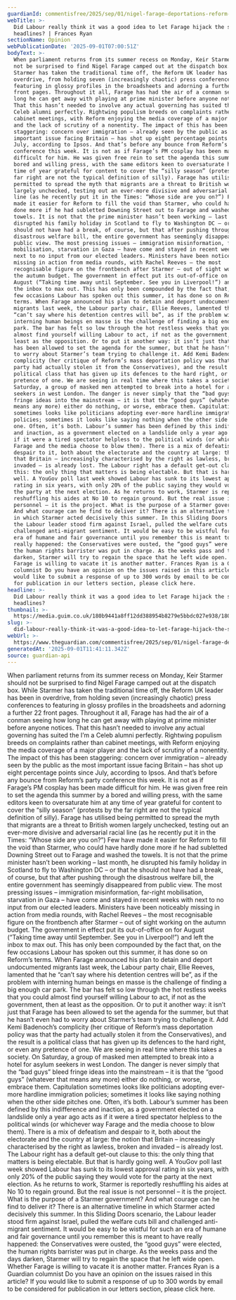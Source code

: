 ```yaml
---
guardianId: commentisfree/2025/sep/01/nigel-farage-deportations-reform-labour-keir-starmer
webTitle: >-
  Did Labour really think it was a good idea to let Farage hijack the summer
  headlines? | Frances Ryan
sectionName: Opinion
webPublicationDate: '2025-09-01T07:00:51Z'
bodyText: >-
  When parliament returns from its summer recess on Monday, Keir Starmer should
  not be surprised to find Nigel Farage camped out at the dispatch box. While
  Starmer has taken the traditional time off, the Reform UK leader has been in
  overdrive, from holding seven (increasingly chaotic) press conferences to
  featuring in glossy profiles in the broadsheets and adorning a further 22
  front pages. Throughout it all, Farage has had the air of a conman seeing how
  long he can get away with playing at prime minister before anyone notices.
  That this hasn’t needed to involve any actual governing has suited the I’m a
  Celeb alumni perfectly. Rightwing populism breeds on complaints rather than
  cabinet meetings, with Reform enjoying the media coverage of a major player
  and the lack of scrutiny of a nonentity. The impact of this has been
  staggering: concern over immigration – already seen by the public as the most
  important issue facing Britain – has shot up eight percentage points since
  July, according to Ipsos. And that’s before any bounce from Reform’s party
  conference this week. It is not as if Farage’s PM cosplay has been made
  difficult for him. He was given free rein to set the agenda this summer by a
  bored and willing press, with the same editors keen to oversaturate him at any
  time of year grateful for content to cover the “silly season” (protests by the
  far right are not the typical definition of silly). Farage has utilised being
  permitted to spread the myth that migrants are a threat to British women
  largely unchecked, testing out an ever-more divisive and adversarial racial
  line (as he recently put it in the Times: “Whose side are you on?”) Few have
  made it easier for Reform to fill the void than Starmer, who could have hardly
  done more if he had subletted Downing Street out to Farage and washed the
  towels. It is not that the prime minister hasn’t been working – last month, he
  disrupted his family holiday in Scotland to fly to Washington DC – or that he
  should not have had a break, of course, but that after pushing through the
  disastrous welfare bill, the entire government has seemingly disappeared from
  public view. The most pressing issues – immigration misinformation, far-right
  mobilisation, starvation in Gaza – have come and stayed in recent weeks with
  next to no input from our elected leaders. Ministers have been noticeably
  missing in action from media rounds, with Rachel Reeves – the most
  recognisable figure on the frontbench after Starmer – out of sight working on
  the autumn budget. The government in effect put its out-of-office on for
  August (“Taking time away until September. See you in Liverpool!”) and left
  the inbox to max out. This has only been compounded by the fact that, on the
  few occasions Labour has spoken out this summer, it has done so on Reform’s
  terms. When Farage announced his plan to detain and deport undocumented
  migrants last week, the Labour party chair, Ellie Reeves, lamented that he
  “can’t say where his detention centres will be”, as if the problem with
  interning human beings en masse is the challenge of finding a big enough car
  park. The bar has felt so low through the hot restless weeks that you could
  almost find yourself willing Labour to act, if not as the government, then at
  least as the opposition. Or to put it another way: it isn’t just that Farage
  has been allowed to set the agenda for the summer, but that he hasn’t even had
  to worry about Starmer’s team trying to challenge it. Add Kemi Badenoch’s
  complicity (her critique of Reform’s mass deportation policy was that the
  party had actually stolen it from the Conservatives), and the result is a
  political class that has given up its defences to the hard right, or even any
  pretence of one. We are seeing in real time where this takes a society. On
  Saturday, a group of masked men attempted to break into a hotel for asylum
  seekers in west London. The danger is never simply that the “bad guys” bleed
  fringe ideas into the mainstream – it is that the “good guys” (whatever that
  means any more) either do nothing, or worse, embrace them. Capitulation
  sometimes looks like politicians adopting ever-more hardline immigration
  policies; sometimes it looks like saying nothing when the other side pitches
  one. Often, it’s both. Labour’s summer has been defined by this indifference
  and inaction, as a government elected on a landslide only a year ago acts as
  if it were a tired spectator helpless to the political winds (or whichever way
  Farage and the media choose to blow them). There is a mix of defeatism and
  despair to it, both about the electorate and the country at large: the notion
  that Britain – increasingly characterised by the right as lawless, broken and
  invaded – is already lost. The Labour right has a default get-out clause to
  this: the only thing that matters is being electable. But that is hardly going
  well. A YouGov poll last week showed Labour has sunk to its lowest approval
  rating in six years, with only 20% of the public saying they would vote for
  the party at the next election. As he returns to work, Starmer is reportedly
  reshuffling his aides at No 10 to regain ground. But the real issue is not
  personnel – it is the project. What is the purpose of a Starmer government?
  And what courage can he find to deliver it? There is an alternative timeline
  in which Starmer acted decisively this summer. In this Sliding Doors scenario,
  the Labour leader stood firm against Israel, pulled the welfare cuts bill and
  challenged anti-migrant sentiment. It would be easy to be wistful for such an
  era of humane and fair governance until you remember this is meant to have
  really happened: the Conservatives were ousted, the “good guys” were elected,
  the human rights barrister was put in charge. As the weeks pass and the days
  darken, Starmer will try to regain the space that he left wide open. Whether
  Farage is willing to vacate it is another matter. Frances Ryan is a Guardian
  columnist Do you have an opinion on the issues raised in this article? If you
  would like to submit a response of up to 300 words by email to be considered
  for publication in our letters section, please click here.
headline: >-
  Did Labour really think it was a good idea to let Farage hijack the summer
  headlines?
thumbnail: >-
  https://media.guim.co.uk/180b9441a8ff12dd388954b8279e5bbdc027e938/1800_1488_2784_2227/500.jpg
slug: >-
  did-labour-really-think-it-was-a-good-idea-to-let-farage-hijack-the-summer-headlines-or-frances-ryan
webUrl: >-
  https://www.theguardian.com/commentisfree/2025/sep/01/nigel-farage-deportations-reform-labour-keir-starmer
generatedAt: '2025-09-01T11:41:11.342Z'
source: guardian-api
---
```

When parliament returns from its summer recess on Monday, Keir Starmer should not be surprised to find Nigel Farage camped out at the dispatch box. While Starmer has taken the traditional time off, the Reform UK leader has been in overdrive, from holding seven (increasingly chaotic) press conferences to featuring in glossy profiles in the broadsheets and adorning a further 22 front pages. Throughout it all, Farage has had the air of a conman seeing how long he can get away with playing at prime minister before anyone notices. That this hasn’t needed to involve any actual governing has suited the I’m a Celeb alumni perfectly. Rightwing populism breeds on complaints rather than cabinet meetings, with Reform enjoying the media coverage of a major player and the lack of scrutiny of a nonentity. The impact of this has been staggering: concern over immigration – already seen by the public as the most important issue facing Britain – has shot up eight percentage points since July, according to Ipsos. And that’s before any bounce from Reform’s party conference this week. It is not as if Farage’s PM cosplay has been made difficult for him. He was given free rein to set the agenda this summer by a bored and willing press, with the same editors keen to oversaturate him at any time of year grateful for content to cover the “silly season” (protests by the far right are not the typical definition of silly). Farage has utilised being permitted to spread the myth that migrants are a threat to British women largely unchecked, testing out an ever-more divisive and adversarial racial line (as he recently put it in the Times: “Whose side are you on?”) Few have made it easier for Reform to fill the void than Starmer, who could have hardly done more if he had subletted Downing Street out to Farage and washed the towels. It is not that the prime minister hasn’t been working – last month, he disrupted his family holiday in Scotland to fly to Washington DC – or that he should not have had a break, of course, but that after pushing through the disastrous welfare bill, the entire government has seemingly disappeared from public view. The most pressing issues – immigration misinformation, far-right mobilisation, starvation in Gaza – have come and stayed in recent weeks with next to no input from our elected leaders. Ministers have been noticeably missing in action from media rounds, with Rachel Reeves – the most recognisable figure on the frontbench after Starmer – out of sight working on the autumn budget. The government in effect put its out-of-office on for August (“Taking time away until September. See you in Liverpool!”) and left the inbox to max out. This has only been compounded by the fact that, on the few occasions Labour has spoken out this summer, it has done so on Reform’s terms. When Farage announced his plan to detain and deport undocumented migrants last week, the Labour party chair, Ellie Reeves, lamented that he “can’t say where his detention centres will be”, as if the problem with interning human beings en masse is the challenge of finding a big enough car park. The bar has felt so low through the hot restless weeks that you could almost find yourself willing Labour to act, if not as the government, then at least as the opposition. Or to put it another way: it isn’t just that Farage has been allowed to set the agenda for the summer, but that he hasn’t even had to worry about Starmer’s team trying to challenge it. Add Kemi Badenoch’s complicity (her critique of Reform’s mass deportation policy was that the party had actually stolen it from the Conservatives), and the result is a political class that has given up its defences to the hard right, or even any pretence of one. We are seeing in real time where this takes a society. On Saturday, a group of masked men attempted to break into a hotel for asylum seekers in west London. The danger is never simply that the “bad guys” bleed fringe ideas into the mainstream – it is that the “good guys” (whatever that means any more) either do nothing, or worse, embrace them. Capitulation sometimes looks like politicians adopting ever-more hardline immigration policies; sometimes it looks like saying nothing when the other side pitches one. Often, it’s both. Labour’s summer has been defined by this indifference and inaction, as a government elected on a landslide only a year ago acts as if it were a tired spectator helpless to the political winds (or whichever way Farage and the media choose to blow them). There is a mix of defeatism and despair to it, both about the electorate and the country at large: the notion that Britain – increasingly characterised by the right as lawless, broken and invaded – is already lost. The Labour right has a default get-out clause to this: the only thing that matters is being electable. But that is hardly going well. A YouGov poll last week showed Labour has sunk to its lowest approval rating in six years, with only 20% of the public saying they would vote for the party at the next election. As he returns to work, Starmer is reportedly reshuffling his aides at No 10 to regain ground. But the real issue is not personnel – it is the project. What is the purpose of a Starmer government? And what courage can he find to deliver it? There is an alternative timeline in which Starmer acted decisively this summer. In this Sliding Doors scenario, the Labour leader stood firm against Israel, pulled the welfare cuts bill and challenged anti-migrant sentiment. It would be easy to be wistful for such an era of humane and fair governance until you remember this is meant to have really happened: the Conservatives were ousted, the “good guys” were elected, the human rights barrister was put in charge. As the weeks pass and the days darken, Starmer will try to regain the space that he left wide open. Whether Farage is willing to vacate it is another matter. Frances Ryan is a Guardian columnist Do you have an opinion on the issues raised in this article? If you would like to submit a response of up to 300 words by email to be considered for publication in our letters section, please click here.
